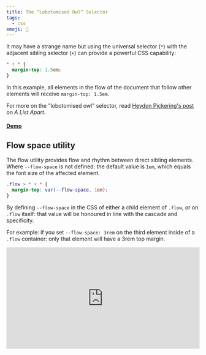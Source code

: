 ```yaml
---
title: The “Lobotomised Owl” Selector
tags:
  - css
emoji: 🦉
---
```


It may have a strange name but using the universal selector (`*`) with the adjacent sibling selector (`+`) can provide a powerful CSS capability:

```css
* + * {
  margin-top: 1.5em;
}
```

In this example, all elements in the flow of the document that follow other elements will receive `margin-top: 1.5em`.

For more on the "lobotomised owl" selector, read [Heydon Pickering's post](http://alistapart.com/article/axiomatic-css-and-lobotomized-owls) on _A List Apart_.

#### [Demo](http://codepen.io/AllThingsSmitty/pen/grRvWq)

## Flow space utility

The flow utility provides flow and rhythm between direct sibling elements. Where `--flow-space` is not defined: the default value is `1em`, which equals the font size of the affected element.

```css
.flow > * + * {
  margin-top: var(--flow-space, 1em);
}
```

By defining `--flow-space` in the CSS of either a child element of `.flow`, or on `.flow` itself: that value will be honoured in line with the cascade and specificity.

For example: if you set `--flow-space: 3rem` on the third element inside of a `.flow` container: only that element will have a 3rem top margin.

<iframe
  height="265"
  style="width: 100%;"
  scrolling="no"
  title="Flow utility"
  src="https://codepen.io/andybelldesign/embed/OJXEWyO?height=265&theme-id=light&default-tab=css,result"
  frameborder="no"
  loading="lazy"
  allowtransparency="true"
  allowfullscreen="true"
>
  See the Pen{' '}
  <a href="https://codepen.io/andybelldesign/pen/OJXEWyO">Flow utility</a> by
  Andy Bell (<a href="https://codepen.io/andybelldesign">@andybelldesign</a>) on{' '}
  <a href="https://codepen.io">CodePen</a>.
</iframe>
